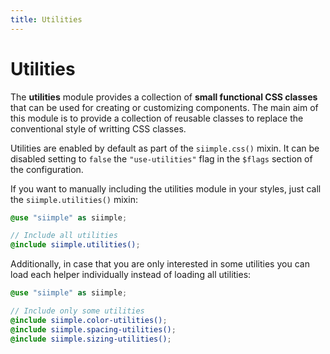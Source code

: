 ```yaml
---
title: Utilities
---
```


# Utilities

The **utilities** module provides a collection of **small functional CSS classes** that can be used for creating or customizing components. The main aim of this module is to provide a collection of reusable classes to replace the conventional style of writting CSS classes.

Utilities are enabled by default as part of the `siimple.css()` mixin. It can be disabled setting to `false` the `"use-utilities"` flag in the `$flags` section of the configuration.

If you want to manually including the utilities module in your styles, just call the `siimple.utilities()` mixin:

```scss
@use "siimple" as siimple;

// Include all utilities
@include siimple.utilities();
```

Additionally, in case that you are only interested in some utilities you can load each helper individually instead of loading all utilities:

```scss
@use "siimple" as siimple;

// Include only some utilities
@include siimple.color-utilities();
@include siimple.spacing-utilities();
@include siimple.sizing-utilities();
```
